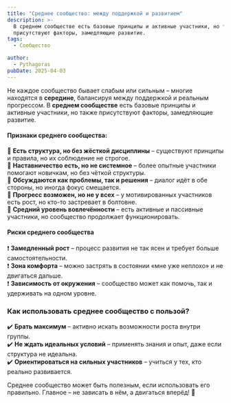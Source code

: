 ```yaml
---
title: "Среднее сообщество: между поддержкой и развитием"
description: >-
  В среднем сообществе есть базовые принципы и активные участники, но также
  присутствуют факторы, замедляющие развитие.
tags:
  - Сообщество

author:
  - Pythagoras
pubDate: 2025-04-03
---
```


Не каждое сообщество бывает слабым или сильным – многие находятся в **середине**, балансируя между поддержкой и реальным прогрессом. В **среднем сообществе** есть базовые принципы и активные участники, но также присутствуют факторы, замедляющие развитие.

#### **Признаки среднего сообщества:**

🔹 **Есть структура, но без жёсткой дисциплины** – существуют принципы и правила, но их соблюдение не строгое.\
🔹 **Наставничество есть, но не системное** – более опытные участники помогают новичкам, но без чёткой структуры.\
🔹 **Обсуждаются как проблемы, так и решения** – диалог идёт в обе стороны, но иногда фокус смещается.\
🔹 **Прогресс возможен, но не у всех** – у мотивированных участников есть рост, но кто-то застревает в болтовне.\
🔹 **Средний уровень вовлечённости** – есть активные и пассивные участники, но сообщество продолжает функционировать.

#### **Риски среднего сообщества**

❗ **Замедленный рост** – процесс развития не так ясен и требует больше самостоятельности.\
❗ **Зона комфорта** – можно застрять в состоянии «мне уже неплохо» и не двигаться дальше.\
❗ **Зависимость от окружения** – сообщество может как помочь, так и удерживать на одном уровне.

### **Как использовать среднее сообщество с пользой?**

✔️ **Брать максимум** – активно искать возможности роста внутри группы.\
✔️ **Не ждать идеальных условий** – применять знания и опыт, даже если структура не идеальна.\
✔️ **Ориентироваться на сильных участников** – учиться у тех, кто реально развивается.

Среднее сообщество может быть полезным, если использовать его правильно. Главное – не зависать в нём, а двигаться вперёд! 🚀
